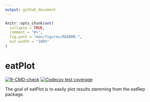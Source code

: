 ```yaml
---
output: github_document
---
```


<!-- README.md is generated from README.Rmd. Please edit that file -->

```r
knitr::opts_chunk$set(
  collapse = TRUE,
  comment = "#>",
  fig.path = "man/figures/README-",
  out.width = "100%"
)
```

# eatPlot

<!-- badges: start -->
[![R-CMD-check](https://github.com/nickhaf/eatPlot/actions/workflows/R-CMD-check.yaml/badge.svg)](https://github.com/nickhaf/eatPlot/actions/workflows/R-CMD-check.yaml)
[![Codecov test coverage](https://codecov.io/gh/nickhaf/eatPlot/branch/main/graph/badge.svg)](https://app.codecov.io/gh/nickhaf/eatPlot?branch=main)
<!-- badges: end -->

The goal of eatPlot is to easily plot results stemming from the eatRep package. 

<!-- ## Installation -->

<!-- You can install the development version of eatPlot from [GitHub](https://github.com/) with: -->

<!-- ``` r -->
<!-- # install.packages("devtools") -->
<!-- devtools::install_github("nickhaf/eatPlot") -->
<!-- ``` -->

<!-- ## Basic workflow -->
<!-- ### Data preperation -->
<!-- `eatPlot` makes it simple to prepare `eatRep` output for plotting. Depending on whether you want to plot cross-sectional data or trenddata, you can use either: -->
<!-- ```{r} -->
<!-- library(eatPlot) -->
<!-- barplot_data <- prep_no_trend( -->
<!--   dat = adjusted_means, -->
<!--   grouping_var = "adjust", -->
<!--   columns = "adjust", -->
<!--   competence = "GL", -->
<!--   sig_niveau = 0.05 -->
<!-- ) -->
<!-- ``` -->

<!-- or: -->
<!-- ```{r} -->
<!-- lineplot_data <- prep_plot(dat = trend_books,  -->
<!--                             grouping_var = "KBuecher_imp3",  -->
<!--                             competence = "GL",  -->
<!--                             sig_niveau = 0.05) -->
<!-- ``` -->
<!-- You can also remove specific states, if you don't want to plot them: -->
<!-- ```{r} -->
<!-- lineplot_data <- filter_rows(lineplot_data, state = "wholeGroup", remove = TRUE) -->
<!-- ``` -->


<!-- ### Plotting -->
<!-- The prepared data can then fed into one of the plotting functions. For example, if you want to plot a barplot with an ajacent table, first plot both plots indidually, and then merge them together: -->
<!-- ```{r} -->
<!-- p_table <- plot_table(barplot_data[["plot_table"]]) -->
<!-- p_bar <- plot_bar(barplot_data) -->

<!-- plot_table_bar(p_table, p_bar) -->
<!-- ``` -->

<!-- Or, if you want a lineplot: -->
<!-- ```{r} -->
<!-- p_line <- plot_lineplot(lineplot_data, axis_x_label_centralize = 0.15) -->
<!-- p_line -->
<!-- ``` -->

<!-- The plots are optimally adjusted for A4-pages, and can be saved as pdf as follows: -->
<!-- ```{r} -->
<!-- save_plot(p_line, filename = "../lineplot.pdf") -->
<!-- ``` -->



